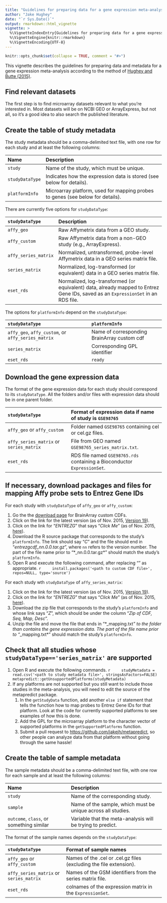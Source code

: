 ```yaml
---
title: "Guidelines for preparing data for a gene expression meta-analysis"
author: "Jake Hughey"
date: "`r Sys.Date()`"
output: rmarkdown::html_vignette
vignette: >
  %\VignetteIndexEntry{Guidelines for preparing data for a gene expression meta-analysis}
  %\VignetteEngine{knitr::rmarkdown}
  %\VignetteEncoding{UTF-8}
---
```


```r
knitr::opts_chunk$set(collapse = TRUE, comment = "#>")
```

This vignette describes the guidelines for preparing data and metadata for a gene expression meta-analysis according to the method of [Hughey and Butte (2015)](http://nar.oxfordjournals.org/content/43/12/e79.full).

## Find relevant datasets

The first step is to find microarray datasets relevant to what you're interested in. Most datasets will be on NCBI GEO or ArrayExpress, but not all, so it's a good idea to also search the published literature.

## Create the table of study metadata

The study metadata should be a comma-delimited text file, with one row for each study and at least the following columns:

| Name            | Description                                                                    |
|:----------------|:-------------------------------------------------------------------------------|
| `study`         | Name of the study, which must be unique.                                       |
| `studyDataType` | Indicates how the expression data is stored (see below for details).           |
| `platformInfo`  | Microarray platform, used for mapping probes to genes (see below for details). |

There are currently five options for `studyDataType`:

| `studyDataType`      | Description                                                                         |
|:---------------------|:------------------------------------------------------------------------------------|
| `affy_geo`           | Raw Affymetrix data from a GEO study.                                               |
| `affy_custom`        | Raw Affymetrix data from a non-GEO study (e.g., ArrayExpress).                      |
| `affy_series_matrix` | Normalized, untransformed, probe-level Affymetrix data in a GEO series matrix file. |
| `series_matrix`      | Normalized, log-transformed (or equivalent) data in a GEO series matrix file.       |
| `eset_rds`           | Normalized, log-transformed (or equivalent) data, already mapped to Entrez Gene IDs, saved as an `ExpressionSet` in an RDS file. |

The options for `platformInfo` depend on the `studyDataType`:

| `studyDataType`                                    | `platformInfo`                              |
|:---------------------------------------------------|:--------------------------------------------|
| `affy_geo`, `affy_custom`, or `affy_series_matrix` | Name of corresponding BrainArray custom cdf |
| `series_matrix`                                    | Corresponding GPL identifier                |
| `eset_rds`                                         | `ready`                                     |

## Download the gene expression data

The format of the gene expression data for each study should correspond to its `studyDataType`. All the folders and/or files with expression data should be in one parent folder.

| `studyDataType`                         | Format of expression data if name of study is `GSE98765`   |
|:----------------------------------------|:-----------------------------------------------------------|
| `affy_geo` or `affy_custom`             | Folder named `GSE98765` containing cel or cel.gz files.    |
| `affy_series_matrix` or `series_matrix` | File from GEO named `GSE98765_series_matrix.txt`.          |
| `eset_rds`                              | RDS file named `GSE98765.rds` containing a Bioconductor `ExpressionSet`. |

## If necessary, download packages and files for mapping Affy probe sets to Entrez Gene IDs

For each study with `studyDataType` of `affy_geo` or `affy_custom`:

1. Go the the [download page](http://brainarray.mbni.med.umich.edu/Brainarray/Database/CustomCDF/CDF_download.asp) for BrainArray custom CDFs.
1. Click on the link for the latest version (as of Nov. 2015, [Version 19](http://brainarray.mbni.med.umich.edu/Brainarray/Database/CustomCDF/19.0.0/entrezg.asp)).
1. Click on the link for "*ENTREZG*" that says "*Click Me*" (as of Nov. 2015, [here](http://brainarray.mbni.med.umich.edu/Brainarray/Database/CustomCDF/19.0.0/entrezg.asp)).
1. Download the R source package that corresponds to the study's `platformInfo`. The link should say "*C*" and the file should end in "*entrezgcdf_nn.0.0.tar.gz*", where `nn` refers to the version number. The part of the file name prior to "*_nn.0.0.tar.gz*" should match the study's `platformInfo`. 
1. Open R and execute the following command, after replacing "*<path to custom CDF file>*" as appropriate.
    ```r
    install.packages('<path to custom CDF file>', repos=NULL, type='source')
    ```

For each study wth `studyDataType` of `affy_series_matrix`:

1. Click on the link for the latest version (as of Nov. 2015, [Version 19](http://brainarray.mbni.med.umich.edu/Brainarray/Database/CustomCDF/19.0.0/entrezg.asp)).
1. Click on the link for "*ENTREZG*" that says "*Click Me*" (as of Nov. 2015, [here](http://brainarray.mbni.med.umich.edu/Brainarray/Database/CustomCDF/19.0.0/entrezg.asp)).
1. Download the zip file that corresponds to the study's `platformInfo` and whose link says "*Z*", which should be under the column "*Zip of CDF, Seq, Map, Desc*".
1. Unzip the file and move the file that ends in "*_mapping.txt*" to the folder than contains the gene expression data. The part of the file name prior to "*_mapping.txt*" should match the study's `platformInfo`.

## Check that all studies whose `studyDataType=='series_matrix'` are supported

1. Open R and execute the following commands.
    ```r
    studyMetadata = read.csv('<path to study metadata file>', stringsAsFactors=FALSE)
    metapredict::getUnsupportedPlatforms(studyMetadata)
    ```
1. If any platforms are not supported but you still want to include those studies in the meta-analysis, you will need to edit the source of the metapredict package.
	1. In the `getStudyData` function, add another `else if` statement that tells the function how to map probes to Entrez Gene IDs for that platform. Look at the code for currently supported platforms to see examples of how this is done.
	1. Add the GPL for the microarray platform to the character vector of supported platforms in the `getSupportedPlatforms` function.
	1. Submit a pull request to <https://github.com/jakejh/metapredict>, so other people can analyze data from that platform without going through the same hassle!

## Create the table of sample metadata

The sample metadata should be a comma-delimited text file, with one row for each sample and at least the following columns:

| Name                                     | Description                                                  |
|:-----------------------------------------|:-------------------------------------------------------------|
| `study`                                  | Name of the corresponding study.                             |
| `sample`                                 | Name of the sample, which must be unique across all studies. |
| `outcome`, `class`, or something similar | Variable that the meta-analysis will be trying to predict.   |

The format of the sample names depends on the `studyDataType`:

| `studyDataType`                         | Format of sample names                                             |
|:----------------------------------------|:-------------------------------------------------------------------|
| `affy_geo` or `affy_custom`             | Names of the .cel or .cel.gz files (excluding the file extension). |
| `affy_series_matrix` or `series_matrix` | Names of the GSM identifiers from the series matrix file.          |
| `eset_rds`                              | colnames of the expression matrix in the `ExpressionSet`.          |
